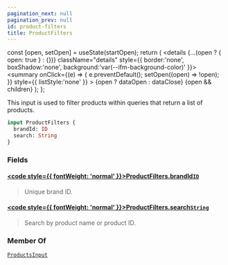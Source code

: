 ```yaml
---
pagination_next: null
pagination_prev: null
id: product-filters
title: ProductFilters
---
```









  const [open, setOpen] = useState(startOpen);
  return (
    <details {...(open ? { open: true } : {})} className="details" style={{ border:'none', boxShadow:'none', background:'var(--ifm-background-color)' }}>
      <summary
        onClick={(e) => {
          e.preventDefault();
          setOpen((open) => !open);
        }}
        style={{ listStyle:'none' }}
      >
      {open ? dataOpen : dataClose}
      </summary>
      {open && children}
    </details>
  );
};








This input is used to filter products within queries that return a list of products.


```graphql
input ProductFilters {
  brandId: ID
  search: String
}
```




### Fields

#### [<code style={{ fontWeight: 'normal' }}>ProductFilters.<b>brandId</b></code>](#)<Bullet />[`ID`](/types/scalars/id) <Badge class="badge badge--secondary" text="scalar"/> 
> 
> 
> Unique brand ID.
> 

#### [<code style={{ fontWeight: 'normal' }}>ProductFilters.<b>search</b></code>](#)<Bullet />[`String`](/types/scalars/string) <Badge class="badge badge--secondary" text="scalar"/> 
> 
> 
> Search by product name or product ID.
> 





### Member Of

[`ProductsInput`](/types/inputs/products-input)  <Badge class="badge badge--secondary" text="input"/>

